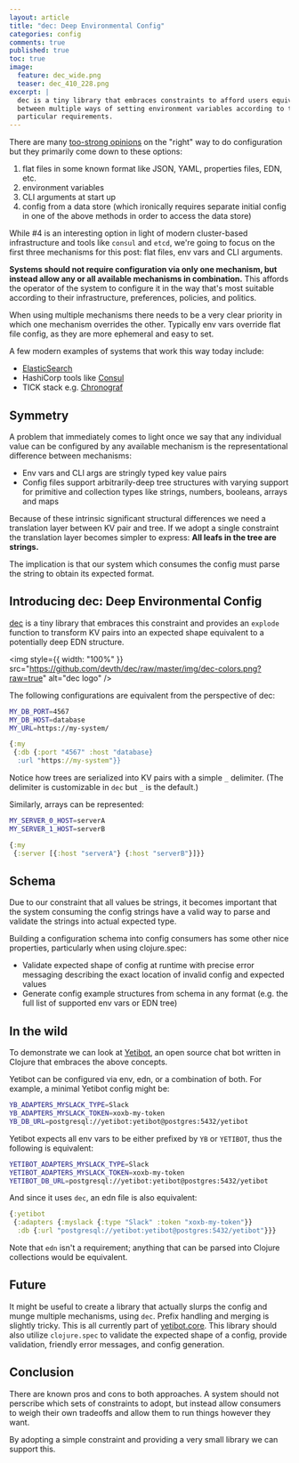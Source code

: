 ```yaml
---
layout: article
title: "dec: Deep Environmental Config"
categories: config
comments: true
published: true
toc: true
image:
  feature: dec_wide.png
  teaser: dec_410_228.png
excerpt: |
  dec is a tiny library that embraces constraints to afford users equivalency
  between multiple ways of setting environment variables according to their
  particular requirements.
---
```


There are many [too-strong
opinions](https://hn.algolia.com/?query=environment%20variables&sort=byDate&prefix&page=0&dateRange=all&type=story)
on the "right" way to do configuration but they primarily come down to these
options:

1. flat files in some known format like JSON, YAML, properties files, EDN, etc.
1. environment variables
1. CLI arguments at start up
1. config from a data store (which ironically requires separate initial config
   in one of the above methods in order to access the data store)

While #4 is an interesting option in light of modern cluster-based infrastructure
and tools like `consul` and `etcd`, we're going to focus on the first three
mechanisms for this post: flat files, env vars and CLI arguments.

**Systems should not require configuration via only one mechanism, but instead
allow any or all available mechanisms in combination.** This affords the
operator of the system to configure it in the way that's most suitable according
to their infrastructure, preferences, policies, and politics.

When using multiple mechanisms there needs to be a very clear priority in which one
mechanism overrides the other. Typically env vars override flat file config, as
they are more ephemeral and easy to set.

A few modern examples of systems that work this way today include:

- [ElasticSearch](https://www.elastic.co/guide/en/elasticsearch/reference/current/settings.html)
- HashiCorp tools like [Consul](https://www.consul.io/docs/agent/options.html)
- TICK stack e.g. [Chronograf](https://docs.influxdata.com/chronograf/v1.6/administration/config-options#chronograf-service-options)

## Symmetry

A problem that immediately comes to light once we say that any individual value
can be configured by any available mechanism is the representational difference
between mechanisms:

- Env vars and CLI args are stringly typed key value pairs
- Config files support arbitrarily-deep tree structures with varying support for
  primitive and collection types like strings, numbers, booleans, arrays and
  maps

Because of these intrinsic significant structural differences we need a
translation layer between KV pair and tree. If we adopt a single constraint the
translation layer becomes simpler to express: **All leafs in the tree are
strings.**

The implication is that our system which consumes the config must parse the
string to obtain its expected format.

## Introducing dec: Deep Environmental Config

[dec](https://github.com/devth/dec) is a tiny library that embraces this
constraint and provides an `explode` function to transform KV pairs into an
expected shape equivalent to a potentially deep EDN structure.

<img
  style={{ width: "100%" }}
  src="https://github.com/devth/dec/raw/master/img/dec-colors.png?raw=true"
  alt="dec logo"
/>

The following configurations are equivalent from the perspective of dec:

```bash
MY_DB_PORT=4567
MY_DB_HOST=database
MY_URL=https://my-system/
```

```clojure
{:my
 {:db {:port "4567" :host "database}
  :url "https://my-system"}}
```

Notice how trees are serialized into KV pairs with a simple `_` delimiter. (The
delimiter is customizable in `dec` but `_` is the default.)

Similarly, arrays can be represented:

```bash
MY_SERVER_0_HOST=serverA
MY_SERVER_1_HOST=serverB
```

```clojure
{:my
 {:server [{:host "serverA"} {:host "serverB"}]}}
```

## Schema

Due to our constraint that all values be strings, it becomes important that
the system consuming the config strings have a valid way to parse and validate
the strings into actual expected type.

Building a configuration schema into config consumers has some other nice
properties, particularly when using clojure.spec:

- Validate expected shape of config at runtime with precise error messaging
  describing the exact location of invalid config and expected values
- Generate config example structures from schema in any format (e.g. the full
  list of supported env vars or EDN tree)

## In the wild

To demonstrate we can look at [Yetibot](https://yetibot.com), an open source
chat bot written in Clojure that embraces the above concepts.

Yetibot can be configured via env, edn, or a combination of both. For example, a
minimal Yetibot config might be:

```bash
YB_ADAPTERS_MYSLACK_TYPE=Slack
YB_ADAPTERS_MYSLACK_TOKEN=xoxb-my-token
YB_DB_URL=postgresql://yetibot:yetibot@postgres:5432/yetibot
```

Yetibot expects all env vars to be either prefixed by `YB` or `YETIBOT`, thus
the following is equivalent:

```bash
YETIBOT_ADAPTERS_MYSLACK_TYPE=Slack
YETIBOT_ADAPTERS_MYSLACK_TOKEN=xoxb-my-token
YETIBOT_DB_URL=postgresql://yetibot:yetibot@postgres:5432/yetibot
```

And since it uses `dec`, an edn file is also equivalent:

```clojure
{:yetibot
 {:adapters {:myslack {:type "Slack" :token "xoxb-my-token"}}
  :db {:url "postgresql://yetibot:yetibot@postgres:5432/yetibot"}}}
```

Note that `edn` isn't a requirement; anything that can be parsed into Clojure
collections would be equivalent.

## Future

It might be useful to create a library that actually slurps the config and munge
multiple mechanisms, using `dec`. Prefix handling and merging is slightly
tricky. This is all currently part of
[yetibot.core](https://github.com/yetibot/yetibot.core/blob/4b607726bae926de31a48bb8a05e7345a8668484/src/yetibot/core/config.clj#L19-L47).
This library should also utilize `clojure.spec` to validate the expected shape
of a config, provide validation, friendly error messages, and config generation.

## Conclusion

There are known pros and cons to both approaches. A system should not perscribe
which sets of constraints to adopt, but instead allow consumers to weigh their
own tradeoffs and allow them to run things however they want.

By adopting a simple constraint and providing a very small library we can
support this.
